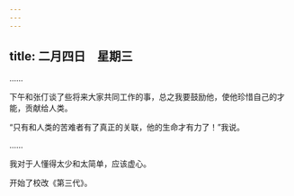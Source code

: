 ```yaml
---
---
---
```

title: 二月四日　星期三
---




……

下午和张仃谈了些将来大家共同工作的事，总之我要鼓励他，使他珍惜自己的才能，贡献给人类。

“只有和人类的苦难者有了真正的关联，他的生命才有力了！”我说。

……

我对于人懂得太少和太简单，应该虚心。

开始了校改《第三代》。